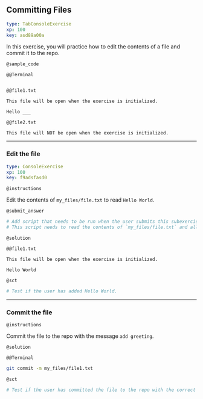 ## Committing Files


```yaml
type: TabConsoleExercise
xp: 100
key: asd89a00a
```

In this exercise, you will practice how to edit the contents of a file and commit it to the repo.


`@sample_code`

`@@Terminal`

```sh

```

`@@file1.txt`

```text
This file will be open when the exercise is initialized.

Hello ___
```

`@@file2.txt`

```text
This file will NOT be open when the exercise is initialized.
```

***

### Edit the file

```yaml
type: ConsoleExercise
xp: 100
key: f9adsfasd0
```

`@instructions`

Edit the contents of `my_files/file.txt` to read `Hello World`.

`@submit_answer`

```python
# Add script that needs to be run when the user submits this subexercise
# This script needs to read the contents of `my_files/file.txt` and allow its contents to be tested by the SCT framework. This might require extending the testing framework
```

`@solution`

`@@file1.txt`

```text
This file will be open when the exercise is initialized.

Hello World
```

`@sct`

```python
# Test if the user has added Hello World.
```


***

### Commit the file

`@instructions`

Commit the file to the repo with the message `add greeting`.

`@solution`

`@@Terminal`

```sh
git commit -m my_files/file1.txt
```

`@sct`

```python
# Test if the user has committed the file to the repo with the correct message.
```

